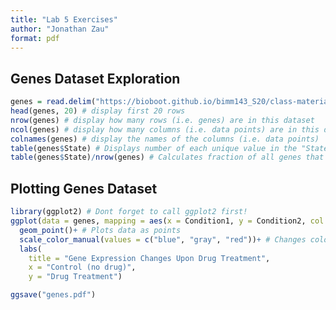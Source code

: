 ```yaml
---
title: "Lab 5 Exercises"
author: "Jonathan Zau"
format: pdf
---
```


## Genes Dataset Exploration

```r
genes = read.delim("https://bioboot.github.io/bimm143_S20/class-material/up_down_expression.txt") # get input file
head(genes, 20) # display first 20 rows
nrow(genes) # display how many rows (i.e. genes) are in this dataset
ncol(genes) # display how many columns (i.e. data points) are in this dataset
colnames(genes) # display the names of the columns (i.e. data points)
table(genes$State) # Displays number of each unique value in the "State" column
table(genes$State)/nrow(genes) # Calculates fraction of all genes that are upregulated, downregulated, or unchanged
```

## Plotting Genes Dataset

```r
library(ggplot2) # Dont forget to call ggplot2 first!
ggplot(data = genes, mapping = aes(x = Condition1, y = Condition2, col = State))+
  geom_point()+ # Plots data as points
  scale_color_manual(values = c("blue", "gray", "red"))+ # Changes color for levels in the data
  labs(
    title = "Gene Expression Changes Upon Drug Treatment",
    x = "Control (no drug)",
    y = "Drug Treatment")

ggsave("genes.pdf")
```

